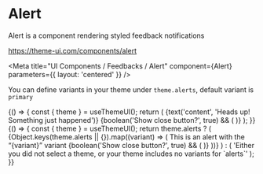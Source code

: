 
# Alert

Alert is a component rendering styled feedback notifications

https://theme-ui.com/components/alert

<Meta
  title="UI Components / Feedbacks / Alert"
  component={Alert}
  parameters={{ layout: 'centered' }}
/>

<ArgsTable of={Alert} />

You can define variants in your theme under `theme.alerts`, default variant is `primary`

<Canvas>
  <Story name="Default">
    {() => {
      const { theme } = useThemeUI();
      return (
        <Alert variant={select('Variant', theme ? Object.keys(theme.alerts || {}) : [], 'primary')}>
          {text('content', 'Heads up! Something just happened')}
          {boolean('Show close button?', true) && (
            <Close onClick={action('alert.default.close.onClick')} ml="auto" mr={-2} />
          )}
        </Alert>
      );
    }}
  </Story>
</Canvas>

<Canvas>
  <Story name="Theme variants">
    {() => {
      const { theme } = useThemeUI();
      return theme.alerts ? (
        <React.Fragment>
          {Object.keys(theme.alerts || {}).map((variant) => (
            <Alert key={`alert.${variant}`} variant={variant}>
              This is an alert with the &ldquo;{variant}&rdquo; variant
              {boolean('Show close button?', true) && (
                <Close onClick={action(`alert.${variant}.close.onClick`)} ml="auto" mr={-2} />
              )}
            </Alert>
          ))}
        </React.Fragment>
      ) : (
        'Either you did not select a theme, or your theme includes no variants for `alerts`'
      );
    }}
  </Story>
</Canvas>
